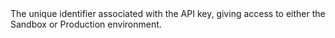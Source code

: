 <ResponseField name="ClientId" type="string" >    
The unique identifier associated with the API key, giving access to either the Sandbox or Production environment.  
</ResponseField>